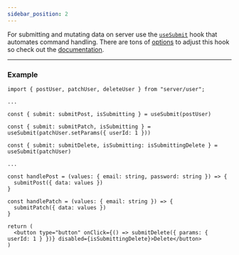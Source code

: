 ```yaml
---
sidebar_position: 2
---
```


For submitting and mutating data on server use the [`useSubmit`](/docs/React/useSubmit) hook that automates command
handling. There are tons of [options](/docs/React/useFetch#options) to adjust this hook so check out the
[documentation](/docs/React/useSubmit).

---

### Example

```tsx
import { postUser, patchUser, deleteUser } from "server/user";

...

const { submit: submitPost, isSubmitting } = useSubmit(postUser)

const { submit: submitPatch, isSubmitting } = useSubmit(patchUser.setParams({ userId: 1 }))

const { submit: submitDelete, isSubmitting: isSubmittingDelete } = useSubmit(patchUser)

...

const handlePost = (values: { email: string, password: string }) => {
  submitPost({ data: values })
}

const handlePatch = (values: { email: string }) => {
  submitPatch({ data: values })
}

return (
  <button type="button" onClick={() => submitDelete({ params: { userId: 1 } })} disabled={isSubmittingDelete}>Delete</button>
)
```
